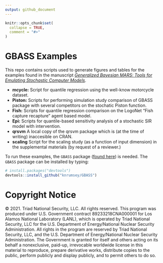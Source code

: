 ```yaml
---
output: github_document
---
```


<!-- README.md is generated from README.Rmd. Please edit that file -->

```r
knitr::opts_chunk$set(
  collapse = TRUE,
  comment = "#>"
)
```

# GBASS Examples

<!-- badges: start -->
<!-- badges: end -->

This repo contains scripts used to generate figures and tables for the examples found in the manuscript [*Generalized Bayesian MARS: Tools for Emulating Stochastic Computer Models*](https://arxiv.org/pdf/2306.01911). 

  - **mcycle:** Script for quantile regression using the well-know motorcycle dataset. 
  - **Piston:** Scripts for performing simulation study comparison of GBASS package with several competitors on the stochatic Piston function.
  - **Fish:** Scripts for quantile regression comparison on the LogoNet "Fish capture recapture" agent based model.
  - **Epi:** Scripts for quantile-based sensitivity analysis of a stochastic SIR model with intervention. 
  - **qrsvm** A local copy of the qrsvm package which is (at the time of writing) inaccesible on CRAN. 
  - **scaling** Script for the scaling study (as a function of input dimension) in the supplemental materials (by request of a reviewer.)


To run these examples, the `GBASS` package ([found here](https://github.com/knrumsey/GBASS)) is needed. The `GBASS` package can be installed by typing:

```R
# install.packages("devtools")
devtools::install_github("knrumsey/GBASS")
```


# Copyright Notice

© 2021. Triad National Security, LLC. All rights reserved.
This program was produced under U.S. Government contract 89233218CNA000001 for Los Alamos
National Laboratory (LANL), which is operated by Triad National Security, LLC for the U.S.
Department of Energy/National Nuclear Security Administration. All rights in the program are
reserved by Triad National Security, LLC, and the U.S. Department of Energy/National Nuclear
Security Administration. The Government is granted for itself and others acting on its behalf a
nonexclusive, paid-up, irrevocable worldwide license in this material to reproduce, prepare
derivative works, distribute copies to the public, perform publicly and display publicly, and to permit
others to do so.
